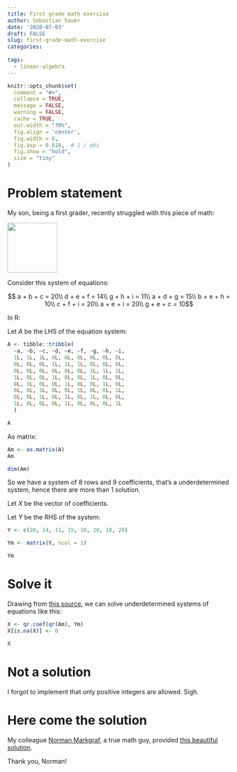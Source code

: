 ```yaml
---
title: First grade math exercise
author: Sebastian Sauer
date: '2020-07-03'
draft: FALSE
slug: first-grade-math-exercise
categories:
  
tags:
  - linear-algebra
---
```




```r
knitr::opts_chunk$set(
  comment = "#>",
  collapse = TRUE,
  message = FALSE,
  warning = FALSE,
  cache = TRUE,
  out.width = "70%",
  fig.align = 'center',
  fig.width = 6,
  fig.asp = 0.618,  # 1 / phi
  fig.show = "hold",
  size = "tiny"
)
```




# Problem statement

My son, being a first grader, recently struggled with this piece of math:



![](/post/2020-07-03-first-grade-math-exercise_files/math-grade1.jpg){ width=3cm }





Consider this system of equations:


$$ a + b + c = 20\\
d + e + f = 14\\
g + h + i = 11\\
a + d + g = 15\\
b + e + h = 10\\
c + f + i = 20\\
a + e + i = 20\\
g + e + c = 10$$


In R:

Let $A$ be the LHS of the equation system:

```r
A <- tibble::tribble(
  ~a, ~b, ~c, ~d, ~e, ~f, ~g, ~h, ~i,
  1L, 1L, 1L, 0L, 0L, 0L, 0L, 0L, 0L,
  0L, 0L, 0L, 1L, 1L, 1L, 0L, 0L, 0L,
  0L, 0L, 0L, 0L, 0L, 0L, 1L, 1L, 1L,
  1L, 0L, 0L, 1L, 0L, 0L, 1L, 0L, 0L,
  0L, 1L, 0L, 0L, 1L, 0L, 0L, 1L, 0L,
  0L, 0L, 1L, 0L, 0L, 1L, 0L, 0L, 1L,
  0L, 0L, 1L, 0L, 1L, 0L, 1L, 0L, 0L,
  1L, 0L, 0L, 0L, 1L, 0L, 0L, 0L, 1L
  )

A
```

As matrix:

```r
Am <- as.matrix(A)
Am
```


```r
dim(Am)
```


So we have a system of 8 rows and 9 coefficients, that's a underdetermined system, hence there are more than 1 solution.


Let $X$ be the vector of coefficients.


Let $Y$ be the RHS of the system:


```r
Y <- c(20, 14, 11, 15, 10, 20, 10, 20)

Ym <- matrix(Y, ncol = 1)

Ym
```



# Solve it

Drawing from [this source](https://stackoverflow.com/questions/53009467/solving-underdetermined-linear-systems-with-r), we can solve underdetermined systems of equations like this:

```r
X <- qr.coef(qr(Am), Ym)
X[is.na(X)] <- 0

X
```


# Not a solution

I forgot to implement that only positive integers are allowed. Sigh.


# Here come the solution

My colleague [Norman Markgraf](https://github.com/NMarkgraf/), a true math guy, provided [this beautiful solution](https://gist.github.com/NMarkgraf/9d40f4f0c3943b41f3beeeb09916c446).

Thank you, Norman!














